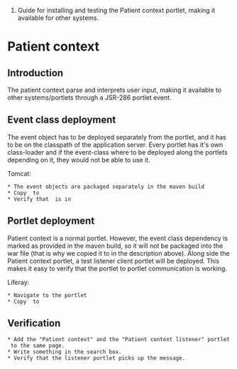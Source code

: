 #Guide for installing and testing the Patient context portlet, making it available for other systems.

= Patient context =
== Introduction ==

The patient context parse and interprets user input, making it available to other systems/portlets through a JSR-286 portlet event. 

== Event class deployment ==
The event object has to be deployed separately from the portlet, and it has to be on the classpath of the application server.
Every portlet has it's own class-loader and if the event-class where to be deployed along the portlets depending on it, they would not be able to use it.

Tomcat:
 * The event objects are packaged separately in the maven build {{{patient-contxt/composites/webcomp}}} 
 * Copy {{{healthcare-context-patient-context-composite-webcomp-*.*.jar}}} to {{{<tomcat_home>/lib/ext}}}
 * Verify that {{{commons-lang-2.4.jar}}} is in {{{<tomcat_home>/lib/ext}}}   

== Portlet deployment ==
Patient context is a normal portlet. However, the event class dependency is marked as provided in the maven build, so it will not be packaged into the war file (that is why we copied it to {{{<tomcat_home>/lib/ext}}} in the description above).
Along side the Patient context portlet, a test listener client portlet will be deployed. This makes it easy to verify that the portlet to portlet communication is working.

Liferay:
 * Navigate to the portlet {{{patient-context/modules/portlet}}}
 * Copy {{{healthcare-context-patient-context-module-portlet.war}}} to {{{<liferay_home>/deploy}}}

== Verification ==
 * Add the "Patient context" and the "Patient context listener" portlet to the same page.
 * Write something in the search box.
 * Verify that the listener portlet picks up the message.